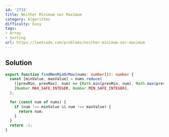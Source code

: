 ```yaml
---
id: '2733'
title: Neither Minimum nor Maximum
category: Algorithms
difficulty: Easy
tags:
- Array
- Sorting
url: https://leetcode.com/problems/neither-minimum-nor-maximum
---
```


## Solution

```typescript filename="solution.ts" copy
export function findNonMinOrMax(nums: number[]): number {
  const [minValue, maxValue] = nums.reduce(
    ([prevMin, prevMax], num) => [Math.min(prevMin, num), Math.max(prevMax, num)],
    [Number.MAX_SAFE_INTEGER, Number.MIN_SAFE_INTEGER],
  );

  for (const num of nums) {
    if (num !== minValue && num !== maxValue) {
      return num;
    }
  }
  return -1;
}
```

